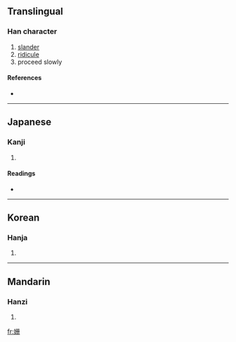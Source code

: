 {{also|姍}}
==Translingual==

===Han character===
{{Han char|rn=38|rad=女|as=05|sn=8|four=|canj=女月月一 (VBBM)}}

# [[slander]]
# [[ridicule]]
# proceed slowly

====References====
* {{Han ref|kx=0259.151|hdz=21040.010|uh=59D7|ud=22999}}

----

==Japanese==

===Kanji===
{{ja-kanji|grade=|rs=女05}}

# {{defn|Japanese}}

====Readings====
* {{ja-readings|on=[[さん]] (san), [[せん]] (sen), [[はん]] (han), [[さつ]] (satsu), [[さち]] (sachi)|kun=[[みめよい]] (mimeyoi), [[そしる]] (soshiru), [[みにくい]] (minikui)}}

----

==Korean==

===Hanja===
{{ko-hanja|hangeul=산|rv=san|mr=san}}

# {{defn|Korean}}

----

==Mandarin==

===Hanzi===
{{cmn-hanzi|tra=姍|pin=[[shān]] ([[shan1]])|wg=shan<sup>1</sup>}}

# {{defn|Mandarin}}

[[fr:姗]]